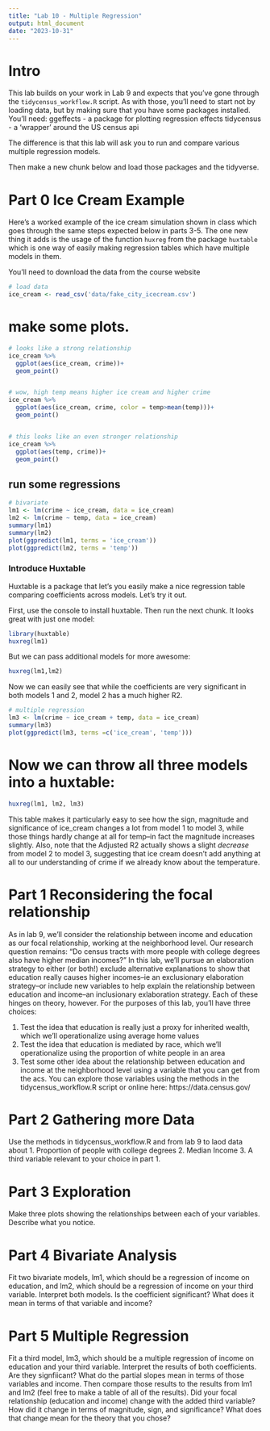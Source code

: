 ```yaml
---
title: "Lab 10 - Multiple Regression"
output: html_document
date: "2023-10-31"
---
```


# Intro
This lab builds on your work in Lab 9 and expects that you've gone through the `tidycensus_workflow.R` script. 
As with those, you'll need to start not by loading data, but by making sure that you have some packages installed. You'll need:
ggeffects - a package for plotting regression effects
tidycensus - a 'wrapper' around the US census api

The difference is that this lab will ask you to run and compare various multiple regression models.

Then make a new chunk below and load those packages and the tidyverse.

# Part 0 Ice Cream Example
Here's a worked example of the ice cream simulation shown in class which goes through the same steps expected below in parts 3-5. The one new thing it adds is the usage of the function `huxreg` from the package `huxtable` which is one way of easily making regression tables which have multiple models in them. 

You'll need to download the data from the course website

```r
# load data
ice_cream <- read_csv('data/fake_city_icecream.csv')
```


# make some plots. 
```r
# looks like a strong relationship
ice_cream %>%
  ggplot(aes(ice_cream, crime))+
  geom_point()


# wow, high temp means higher ice cream and higher crime
ice_cream %>%
  ggplot(aes(ice_cream, crime, color = temp>mean(temp)))+
  geom_point()


# this looks like an even stronger relationship
ice_cream %>%
  ggplot(aes(temp, crime))+
  geom_point()
```

## run some regressions
```r


# bivariate
lm1 <- lm(crime ~ ice_cream, data = ice_cream)
lm2 <- lm(crime ~ temp, data = ice_cream)
summary(lm1)
summary(lm2)
plot(ggpredict(lm1, terms = 'ice_cream'))
plot(ggpredict(lm2, terms = 'temp'))
```


### Introduce Huxtable
Huxtable is a package that let's you easily make a nice regression table comparing coefficients across models. Let's try it out.

First, use the console to install huxtable. Then run the next chunk. 
It looks great with just one model:
```r
library(huxtable)
huxreg(lm1)
```
But we can pass additional models for more awesome:
```r
huxreg(lm1,lm2)
```

Now we can easily see that while the coefficients are very significant in both models 1 and 2, model 2 has a much higher R2. 


```r
# multiple regression 
lm3 <- lm(crime ~ ice_cream + temp, data = ice_cream)
summary(lm3)
plot(ggpredict(lm3, terms =c('ice_cream', 'temp')))
```


# Now we can throw all three models into a huxtable:

```r
huxreg(lm1, lm2, lm3)
```

This table makes it particularly easy to see how the sign, magnitude and significance of ice_cream changes a lot from model 1 to model 3, while those things hardly change at all for temp--in fact the magnitude increases slightly. Also, note that the Adjusted R2 actually shows a slight _decrease_ from model 2 to model 3, suggesting that ice cream doesn't add anything at all to our understanding of crime if we already know about the temperature.

# Part 1 Reconsidering the focal relationship
As in lab 9, we'll consider the relationship between income and education as our focal relationship, working at the neighborhood level. Our research question remains: "Do census tracts with more people with college degrees also have higher median incomes?" In this lab, we'll pursue an elaboration strategy to either (or both!) exclude alternative explanations to show that education really causes higher incomes--ie an exclusionary elaboration strategy--or include new variables to help explain the relationship between education and income--an inclusionary exlaboration strategy. Each of these hinges on theory, however. For the purposes of this lab, you'll have three choices:

1. Test the idea that education is really just a proxy for inherited wealth, which we'll operationalize using average home values
2. Test the idea that education is mediated by race, which we'll operationalize using the proportion of white people in an area
3. Test some other idea about the relationship between education and income at the neighborhood level using a variable that you can get from the acs. You can explore those variables using the methods in the tidycensus_workflow.R script or online here: https://data.census.gov/

# Part 2 Gathering more Data
Use the methods in tidycensus_workflow.R and from lab 9 to laod data about
1. Proportion of people with college degrees
2. Median Income
3. A third variable relevant to your choice in part 1.

# Part 3 Exploration
Make three plots showing the relationships between each of your variables. Describe what you notice.


# Part 4 Bivariate Analysis
Fit two bivariate models, lm1, which should be a regression of income on education, and lm2, which should be a regression of income on your third variable. Interpret both models. Is the coefficient significant? What does it mean in terms of that variable and income? 


# Part 5 Multiple Regression
Fit a third model, lm3, which should be a multiple regression of income on education and your third variable. Interpret the results of both coefficients. Are they signfiicant? What do the partial slopes mean in terms of those variables and income. Then compare those results to the results from lm1 and lm2 (feel free to make a table of all of the results). Did your focal relationship (education and income) change with the added third variable? How did it change in terms of magnitude, sign, and significance? What does that change mean for the theory that you chose?
